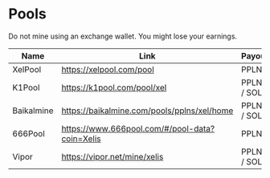 # Pools

Do not mine using an exchange wallet. You might lose your earnings.

| Name                   | Link                                            | Payout            | Fee       |
|------------------------|-------------------------------------------------|-------------------|-----------|
| XelPool                | https://xelpool.com/pool                        | PPLNS             | 0.9%      |
| K1Pool                 | https://k1pool.com/pool/xel                     | PPLNS / SOLO      | 1%        |
| Baikalmine             | https://baikalmine.com/pools/pplns/xel/home     | PPLNS / SOLO      | 0.5% / 1% |
| 666Pool                | https://www.666pool.com/#/pool-data?coin=Xelis  | PPLNS             | 1%        |
| Vipor                  | https://vipor.net/mine/xelis                    | PPLNS / SOLO      | 0%        |